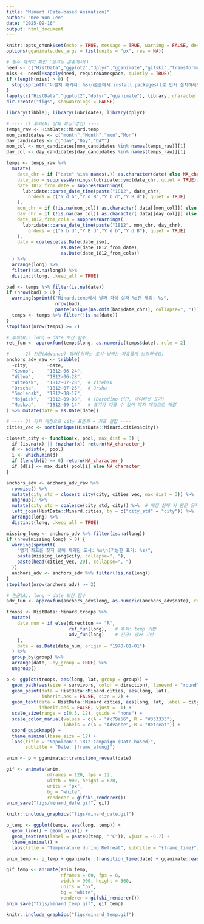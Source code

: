 ```yaml
---
title: "Minard (Date-based Animation)"
author: "Kee-Won Lee"
date: "2025-09-16"
output: html_document
---
```


```r
knitr::opts_chunk$set(echo = TRUE, message = TRUE, warning = FALSE, dev = "ragg_png")
options(gganimate.dev_args = list(units = "px", res = NA))

# 필수 패키지 확인 (설치는 콘솔에서!)
need <- c("HistData","ggplot2","dplyr","gganimate","gifski","transformr")
miss <- need[!sapply(need, requireNamespace, quietly = TRUE)]
if (length(miss) > 0) {
  stop(sprintf("미설치 패키지: %s\n콘솔에서 install.packages()로 먼저 설치하세요.", paste(miss, collapse=", ")))
}
lapply(c("HistData","ggplot2","dplyr","gganimate"), library, character.only=TRUE)
dir.create("figs", showWarnings = FALSE)
```

```r
library(tibble); library(lubridate); library(dplyr)

# ---- 1) 후퇴(R) 날짜 파싱(강건) ----
temps_raw <- HistData::Minard.temp
mon_candidates <- c("month","Month","mon","Mon")
day_candidates <- c("day","Day","DAY")
mon_col <- mon_candidates[mon_candidates %in% names(temps_raw)][1]
day_col <- day_candidates[day_candidates %in% names(temps_raw)][1]

temps <- temps_raw %>%
  mutate(
    date_chr = if ("date" %in% names(.)) as.character(date) else NA_character_,
    date_iso = suppressWarnings(lubridate::ymd(date_chr, quiet = TRUE)),
    date_1812_from_date = suppressWarnings(
      lubridate::parse_date_time(paste("1812", date_chr),
        orders = c("Y d b","Y d B","Y b d","Y B d"), quiet = TRUE)
    ),
    mon_chr = if (!is.na(mon_col)) as.character(.data[[mon_col]]) else NA_character_,
    day_chr = if (!is.na(day_col)) as.character(.data[[day_col]]) else NA_character_,
    date_1812_from_cols = suppressWarnings(
      lubridate::parse_date_time(paste("1812", mon_chr, day_chr),
        orders = c("Y b d","Y B d","Y d b","Y d B"), quiet = TRUE)
    ),
    date = coalesce(as.Date(date_iso),
                    as.Date(date_1812_from_date),
                    as.Date(date_1812_from_cols))
  ) %>%
  arrange(long) %>%
  filter(!is.na(long)) %>%
  distinct(long, .keep_all = TRUE)

bad <- temps %>% filter(is.na(date))
if (nrow(bad) > 0) {
  warning(sprintf("Minard.temp에서 날짜 파싱 실패 %d건 제외: %s",
                  nrow(bad),
                  paste(unique(na.omit(bad$date_chr)), collapse=", ")))
  temps <- temps %>% filter(!is.na(date))
}
stopifnot(nrow(temps) >= 2)

# 후퇴(R): long → date 보간 함수
ret_fun <- approxfun(temps$long, as.numeric(temps$date), rule = 2)

# ---- 2) 진군(Advance) 앵커(원하는 도시·날짜는 자유롭게 보강하세요) ----
anchors_adv_raw <- tribble(
  ~city,       ~date,
  "Kowno",     "1812-06-24",
  "Wilna",     "1812-06-28",
  "Witebsk",   "1812-07-28",  # Vitebsk
  "Orscha",    "1812-07-26",  # Orsha
  "Smolensk",  "1812-08-17",
  "Mojaisk",   "1812-09-08",  # (Borodino 인근, 데이터셋 표기)
  "Moskva",    "1812-09-14"   # 표기가 다를 수 있어 퍼지 매칭으로 해결
) %>% mutate(date = as.Date(date))

# ---- 3) 퍼지 매칭으로 city 표준화 → 좌표 결합 ----
cities_vec <- sort(unique(HistData::Minard.cities$city))

closest_city <- function(x, pool, max_dist = 3) {
  if (is.na(x) || !nzchar(x)) return(NA_character_)
  d <- adist(x, pool)
  i <- which.min(d)
  if (length(i) == 0) return(NA_character_)
  if (d[i] <= max_dist) pool[i] else NA_character_
}

anchors_adv <- anchors_adv_raw %>%
  rowwise() %>%
  mutate(city_std = closest_city(city, cities_vec, max_dist = 3)) %>%
  ungroup() %>%
  mutate(city_std = coalesce(city_std, city)) %>%  # 매칭 실패 시 원문 유지(경고 후 제외)
  left_join(HistData::Minard.cities, by = c("city_std" = "city")) %>%
  arrange(long) %>%
  distinct(long, .keep_all = TRUE)

missing_long <- anchors_adv %>% filter(is.na(long))
if (nrow(missing_long) > 0) {
  warning(sprintf(
    "앵커 좌표를 찾지 못해 제외된 도시: %s\n(가능한 표기: %s)",
    paste(missing_long$city, collapse=", "),
    paste(head(cities_vec, 20), collapse=", ")
  ))
  anchors_adv <- anchors_adv %>% filter(!is.na(long))
}
stopifnot(nrow(anchors_adv) >= 2)

# 진군(A): long → date 보간 함수
adv_fun <- approxfun(anchors_adv$long, as.numeric(anchors_adv$date), rule = 2)
```

```r
troops <- HistData::Minard.troops %>%
  mutate(
    date_num = if_else(direction == "R",
                       ret_fun(long),   # 후퇴: temp 기반
                       adv_fun(long)    # 진군: 앵커 기반
    ),
    date = as.Date(date_num, origin = "1970-01-01")
  ) %>%
  group_by(group) %>%
  arrange(date, .by_group = TRUE) %>%
  ungroup()
```

```r
p <- ggplot(troops, aes(long, lat, group = group)) +
  geom_path(aes(size = survivors, color = direction), lineend = "round") +
  geom_point(data = HistData::Minard.cities, aes(long, lat),
             inherit.aes = FALSE, size = 2) +
  geom_text(data = HistData::Minard.cities, aes(long, lat, label = city),
            inherit.aes = FALSE, vjust = -1) +
  scale_size(range = c(0.5, 12), guide = "none") +
  scale_color_manual(values = c(A = "#c79a56", R = "#333333"),
                     labels = c(A = "Advance", R = "Retreat")) +
  coord_quickmap() +
  theme_minimal(base_size = 12) +
  labs(title = "Napoleon's 1812 Campaign (Date-based)",
       subtitle = "Date: {frame_along}")

anim <- p + gganimate::transition_reveal(date)

gif <- animate(anim,
               nframes = 120, fps = 12,
               width = 900, height = 620,
               units = "px", 
               bg = "white",
               renderer = gifski_renderer())
anim_save("figs/minard_date.gif", gif)
```


```r
knitr::include_graphics("figs/minard_date.gif")
```

```r
p_temp <- ggplot(temps, aes(long, temp)) +
  geom_line() + geom_point() +
  geom_text(aes(label = paste0(temp, "°C")), vjust = -0.7) +
  theme_minimal() +
  labs(title = "Temperature during Retreat", subtitle = "{frame_time}")

anim_temp <- p_temp + gganimate::transition_time(date) + gganimate::ease_aes("linear")

gif_temp <- animate(anim_temp,
                    nframes = 60, fps = 8,
                    width = 900, height = 360,
                    units = "px", 
                    bg = "white",
                    renderer = gifski_renderer())
anim_save("figs/minard_temp.gif", gif_temp)
```

```r
knitr::include_graphics("figs/minard_temp.gif")
```
